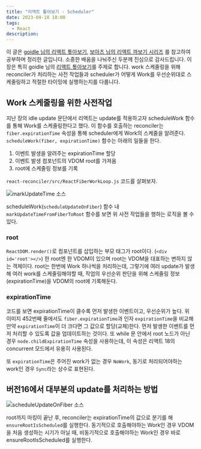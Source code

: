 ```yaml
---
title: "리액트 톺아보기 - Scheduler"
date: 2023-09-18 18:00
tags:
  - React
description:
---
```


이 글은 [goidle 님의 리액트 톺아보기](https://goidle.github.io/react/in-depth-react-intro/), [보아즈 님의 리액트 까보기 시리즈](https://youtu.be/JadWu4Ygnyc?si=bb149nca5g9dV1Nw)
를 참고하여 공부하며 정리한 글입니다.
소중한 배움을 나눠주신 두분께 진심으로 감사드립니다.
이 장은 특히 goidle 님의 [리액트 톺아보기](https://goidle.github.io/react/in-depth-react-scheduler_1)를 주제로 합니다.
work 스케줄링을 위해 reconciler가 처리하는 사전 작업들과
scheduler가 어떻게 Work를 우선순위대로 스케줄링하고 적절한 타이밍에 실행하는지를 다룹니다.

## Work 스케줄링을 위한 사전작업

지난 장의 idle update 문단에서 리액트는 update를 적용하고자 scheduleWork 함수를 통해 Work를 스케줄링한다고 했다.
이 함수를 호출하는 reconciler는 `fiber.expirationTime` 속성을 통해 scheduler에게 Work의 스케줄을 알려준다.
`scheduleWork(fiber, expirationTime)` 함수는 아래의 일들을 한다.

1. 이벤트 발생을 알려주는 expirationTime 할당
2. 이벤트 발생 컴포넌트의 VDOM root를 가져옴
3. root에 스케줄링 정보를 기록

`react-reconciler/src/ReactFiberWorkLoop.js` 코드를 살펴보자.

![markUpdateTime 소스](/images/blog/23/markUpdateTime.png)

scheduleWork(`scheduleUpdateOnFiber`) 함수 내 `markUpdateTimeFromFiberToRoot` 함수를 보면
위 사전 작업들을 행하는 로직을 볼 수 있다.

### root

`ReactDOM.render()`로 컴포넌트를 삽입하는 부모 태그가 root이다. (`<div id='root'></>`)
한 root엔 한 VDOM이 있으며 root는 VDOM을 대표하는 변하지 않는 객체이다.
root는 한번에 Work 하나씩을 처리하는데,
그렇기에 여러 update가 발생해 여러 work를 스케줄링해야할 때, 작업의 우선순위 판단을 위해
스케줄링 정보(expirationTime)을 VDOM의 root에 기록해둔다.

### expirationTime

코드를 보면 expirationTime이 클수록 먼저 발생한 이벤트이고, 우선순위가 높다.
위 이미지 452번째 줄에서도 `fiber.expirationTime`과 인자 `expirationTime`을 비교해
만약 `expirationTime`이 더 크다면 그 값으로 할당(교체)한다.
먼저 발생한 이벤트를 먼저 처리할 수 있도록 값을 업데이트하는 것이다.
또 while 문 안에서 root 노드가 아닌 경우 `node.childExpirationTime` 속성을 사용하는데, 이 속성은
리액트 18의 concurrent 모드에서 유용히 사용된다.

또 `expirationTime`은 주어진 work가 없는 경우 `NoWork`, 동기로 처리되어야하는 work인 경우 `Sync`라는 상수로 표현된다.

## 버전16에서 대부분의 update를 처리하는 방법

![scheduleUpdateOnFiber 소스](/images/blog/23/scheduleUpdateOnFiber.png)

root까지 마킹이 끝난 후, reconciler는 expirationTime의 값으로 분기를 해 `ensureRootIsScheduled`를 실행한다.
동기적으로 호출해야하는 Work인 경우 VDOM을 처음 생성하는 시기가 아닐 때,
비동기적으로 호출해야하는 Work인 경우 바로 ensureRootIsScheduled를 실행한다.

